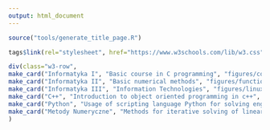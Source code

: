 ```yaml
---
output: html_document
---
```


```r
source("tools/generate_title_page.R")

tags$link(rel="stylesheet", href="https://www.w3schools.com/lib/w3.css")

div(class="w3-row",
make_card("Informatyka I", "Basic course in C programming", "figures/computer.png","...", "info1.html"),
make_card("Informatyka II", "Basic numerical methods", "figures/function.png","Mainly function and ODE integration ... ", "info1.html"),
make_card("Informatyka III", "Information Technologies", "figures/linux.png", "Linux system, bash programming, SQL, cyphering, techniques of parallel programming, TCP/IP communication","info1.html"),
make_card("C++", "Introduction to object oriented programming in c++", "figures/programmer.png"," ... ","info1.html"),
make_card("Python", "Usage of scripting language Python for solving engineering problems", "figures/python.png"," ... ","info1.html"),
make_card("Metody Numeryczne", "Methods for iterative solving of linear and non-linear set of equations", "figures/binary-code.png"," ... ","info1.html")
)
```